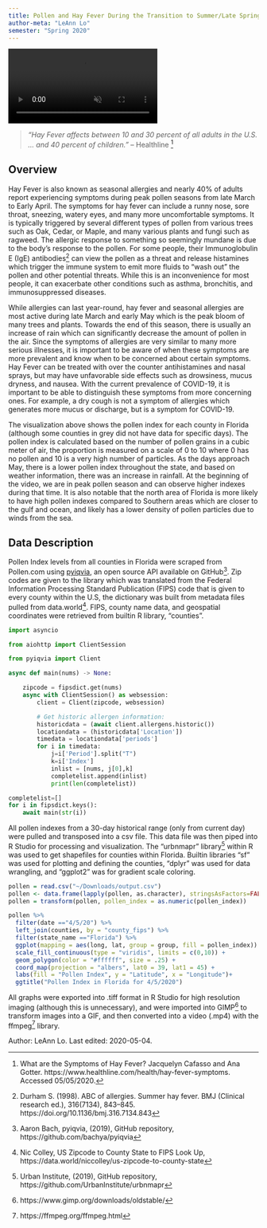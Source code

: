 ```yaml
---
title: Pollen and Hay Fever During the Transition to Summer/Late Spring
author-meta: "LeAnn Lo"
semester: "Spring 2020"
---
```


<!-- VIDEO ON LOOP: see styles.css for formatting -->
<div class="video-wrapper">
  <video id = "scaledvideo" controls preload = "true" autoplay loop muted>
    <source src= "https://drdavis.space/teaching/ds/sdd/media/2020/05/project_leanlow.mp4" type = "video/mp4" >
  </video>
</div>

> *"Hay Fever affects between 10 and 30 percent of all adults in the U.S.
...
and 40 percent of children."* -- Healthline [^healthline]

## Overview
Hay Fever is also known as seasonal allergies and nearly 40% of adults report experiencing symptoms during peak pollen seasons from late March to Early April.
The symptoms for hay fever can include a runny nose, sore throat, sneezing, watery eyes, and many more uncomfortable symptoms.
It is typically triggered by several different types of pollen from various trees such as Oak, Cedar, or Maple, and many various plants and fungi such as ragweed.
The allergic response to something so seemingly mundane is due to the body's response to the pollen.
For some people, their Immunoglobulin E (IgE) antibodies[^SummerHayFever] can view the pollen as a threat and release histamines which trigger the immune system to emit more fluids to "wash out" the pollen and other potential threats.
While this is an inconvenience for most people, it can exacerbate other conditions such as asthma, bronchitis, and immunosuppressed diseases.


While allergies can last year-round, hay fever and seasonal allergies are most active during late March and early May which is the peak bloom of many trees and plants.
Towards the end of this season, there is usually an increase of rain which can significantly decrease the amount of pollen in the air.
Since the symptoms of allergies are very similar to many more serious illnesses, it is important to be aware of when these symptoms are more prevalent and know when to be concerned about certain symptoms.
Hay Fever can be treated with over the counter antihistamines and nasal sprays, but may have unfavorable side effects such as drowsiness, mucus dryness, and nausea.
With the current prevalence of COVID-19, it is important to be able to distinguish these symptoms from more concerning ones.
For example, a dry cough is not a symptom of allergies which generates more mucus or discharge, but is a symptom for COVID-19.


The visualization above shows the pollen index for each county in Florida (although some counties in grey did not have data for specific days).
The pollen index is calculated based on the number of pollen grains in a cubic meter of air, the proportion is measured on a scale of 0 to 10 where 0 has no pollen and 10 is a very high number of particles.
As the days approach May, there is a lower pollen index throughout the state, and based on weather information, there was an increase in rainfall.
At the beginning of the video, we are in peak pollen season and can observe higher indexes during that time.
It is also notable that the north area of Florida is more likely to have high pollen indexes compared to Southern areas which are closer to the gulf and ocean, and likely has a lower density of pollen particles due to winds from the sea.


## Data Description
Pollen Index levels from all counties in Florida were scraped from Pollen.com using [pyiqvia](https://github.com/bachya/pyiqvia), an open source API available on GitHub[^pyiqvia].
Zip codes are given to the library which was translated from the Federal Information Processing Standard Publication (FIPS) code that is given to every county within the U.S, the dictionary was built from metadata files pulled from data.world[^FIPSdata].
FIPS, county name data, and geospatial coordinates were retrieved from builtin R library, "counties".

```python
import asyncio

from aiohttp import ClientSession

from pyiqvia import Client

async def main(nums) -> None:

    zipcode = fipsdict.get(nums)
    async with ClientSession() as websession:
        client = Client(zipcode, websession)

        # Get historic allergen information:
        historicdata = (await client.allergens.historic())
        locationdata = (historicdata['Location'])
        timedata = locationdata['periods']
        for i in timedata:
            j=i['Period'].split("T")
            k=i['Index']
            inlist = [nums, j[0],k]
            completelist.append(inlist)
            print(len(completelist))

completelist=[]
for i in fipsdict.keys():
    await main(str(i))
```

All pollen indexes from a 30-day historical range (only from current day) were pulled and transposed into a csv file.
This data file was then piped into R Studio for processing and visualization.
The "urbnmapr" library[^urbnmapr] within R was used to get shapefiles for counties within Florida.
Builtin libraries "sf" was used for plotting and defining the counties, "dplyr" was used for data wrangling, and "ggplot2" was for gradient scale coloring.

```R
pollen = read.csv("~/Downloads/output.csv")
pollen <- data.frame(lapply(pollen, as.character), stringsAsFactors=FALSE)
pollen = transform(pollen, pollen_index = as.numeric(pollen_index))

pollen %>%
  filter(date =="4/5/20") %>%
  left_join(counties, by = "county_fips") %>%
  filter(state_name =="Florida") %>%
  ggplot(mapping = aes(long, lat, group = group, fill = pollen_index)) +
  scale_fill_continuous(type = "viridis", limits = c(0,10)) +
  geom_polygon(color = "#ffffff", size = .25) +
  coord_map(projection = "albers", lat0 = 39, lat1 = 45) +
  labs(fill = "Pollen Index", y = "Latitude", x = "Longitude")+
  ggtitle("Pollen Index in Florida for 4/5/2020")
```

All graphs were exported into .tiff format in R Studio for high resolution imaging (although this is unnecessary), and were imported into GIMP[^GIMP] to transform images into a GIF, and then converted into a video (.mp4) with the ffmpeg[^ffmpeg] library.


<div class="credit-line">
Author: LeAnn Lo.
Last edited: 2020-05-04.
</div>


[^healthline]: What are the Symptoms of Hay Fever? Jacquelyn Cafasso and Ana Gotter. https://www.healthline.com/health/hay-fever-symptoms. Accessed 05/05/2020.
[^SummerHayFever]: Durham S. (1998). ABC of allergies. Summer hay fever. BMJ (Clinical research ed.), 316(7134), 843–845. https://doi.org/10.1136/bmj.316.7134.843
[^python]: Python. Copyright (C) 2001--2019. Python Software Foundation. Accessed 2020-04-30. Online: https://www.python.org/
[^pyiqvia]: Aaron Bach, pyiqvia, (2019), GitHub repository, https://github.com/bachya/pyiqvia
[^FIPSdata]: Nic Colley, US Zipcode to County State to FIPS Look Up, https://data.world/niccolley/us-zipcode-to-county-state
[^urbnmapr]: Urban Institute, (2019), GitHub repository, https://github.com/UrbanInstitute/urbnmapr
[^GIMP]: https://www.gimp.org/downloads/oldstable/
[^ffmpeg]: https://ffmpeg.org/ffmpeg.html
